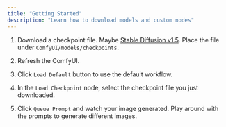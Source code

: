 ```yaml
---
title: "Getting Started"
description: "Learn how to download models and custom nodes"
---
```


1. Download a checkpoint file. Maybe [Stable Diffusion v1.5](https://huggingface.co/runwayml/stable-diffusion-v1-5/resolve/main/v1-5-pruned-emaonly.ckpt). Place the file under `ComfyUI/models/checkpoints`.

1. Refresh the ComfyUI.

1. Click `Load Default` button to use the default workflow.

1. In the `Load Checkpoint` node, select the checkpoint file you just downloaded.

1. Click `Queue Prompt` and watch your image generated. Play around with the prompts to generate different images.
